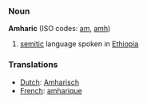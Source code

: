 ===Noun===
'''Amharic''' (ISO codes: [[am]], [[amh]])

#[[semitic]] language spoken in [[Ethiopia]]

===Translations===
*[[Dutch]]: [[Amharisch]]
*[[French]]: [[amharique]]